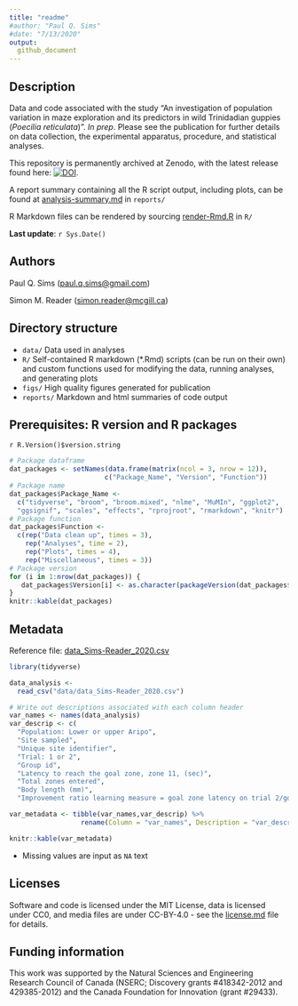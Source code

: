 ```yaml
---
title: "readme"
#author: "Paul Q. Sims"
#date: "7/13/2020"
output: 
  github_document
---
```


## Description

Data and code associated with the study “An investigation of population variation in maze exploration and its predictors in wild Trinidadian guppies (*Poecilia reticulata*)”. *In prep*. Please see the publication for further details on data collection, the experimental apparatus, procedure, and statistical analyses.

This repository is permanently archived at Zenodo, with the latest release found here: [![DOI](https://zenodo.org/badge/279408355.svg)](https://zenodo.org/badge/latestdoi/279408355). 

A report summary containing all the R script output, including plots, can be found at [analysis-summary.md](https://github.com/paulqsims/inno_pop/blob/master/reports/analysis-summary.md) in `reports/`

R Markdown files can be rendered by sourcing [render-Rmd.R](https://github.com/paulqsims/inno_pop/blob/master/R/render-Rmd.R) in `R/`

**Last update**: `r Sys.Date()`

## Authors

Paul Q. Sims (<paul.q.sims@gmail.com>)

Simon M. Reader (<simon.reader@mcgill.ca>)

## Directory structure

* `data/` Data used in analyses
* `R/` Self-contained R markdown (*.Rmd) scripts (can be run on their own) and custom functions used for modifying the data, running analyses, and generating plots
* `figs/` High quality figures generated for publication
* `reports/` Markdown and html summaries of code output

## Prerequisites: R version and R packages

`r R.Version()$version.string`

```r
# Package dataframe
dat_packages <- setNames(data.frame(matrix(ncol = 3, nrow = 12)),
                        c("Package_Name", "Version", "Function"))
# Package name
dat_packages$Package_Name <- 
  c("tidyverse", "broom", "broom.mixed", "nlme", "MuMIn", "ggplot2",
  "ggsignif", "scales", "effects", "rprojroot", "rmarkdown", "knitr")
# Package function
dat_packages$Function <- 
  c(rep("Data clean up", times = 3), 
    rep("Analyses", time = 2),
    rep("Plots", times = 4),
    rep("Miscellaneous", times = 3))
# Package version
for (i in 1:nrow(dat_packages)) {
   dat_packages$Version[i] <- as.character(packageVersion(dat_packages$Package_Name[i]))
}
knitr::kable(dat_packages)
```

## Metadata

Reference file: [data_Sims-Reader_2020.csv](https://github.com/paulqsims/inno_pop/blob/master/data/data_Sims-Reader_2020.csv)

```r

library(tidyverse)

data_analysis <- 
  read_csv("data/data_Sims-Reader_2020.csv")

# Write out descriptions associated with each column header
var_names <- names(data_analysis)
var_descrip <- c(
  "Population: Lower or upper Aripo",
  "Site sampled",
  "Unique site identifier",
  "Trial: 1 or 2",
  "Group id",
  "Latency to reach the goal zone, zone 11, (sec)",
  "Total zones entered",
  "Body length (mm)",
  "Improvement ratio learning measure = goal zone latency on trial 2/goal zone latency on trial 1")

var_metadata <- tibble(var_names,var_descrip) %>%
                  rename(Column = "var_names", Description = "var_descrip")

knitr::kable(var_metadata)
```

- Missing values are input as `NA` text

## Licenses

Software and code is licensed under the MIT License, data is licensed under CC0, and media files are under CC-BY-4.0 - see the [license.md](https://github.com/paulqsims/inno_pop/blob/master/license.md) file for details.

## Funding information

This work was supported by the Natural Sciences and Engineering Research Council of Canada (NSERC; Discovery grants #418342-2012 and 429385-2012) and the Canada Foundation for Innovation (grant #29433).

